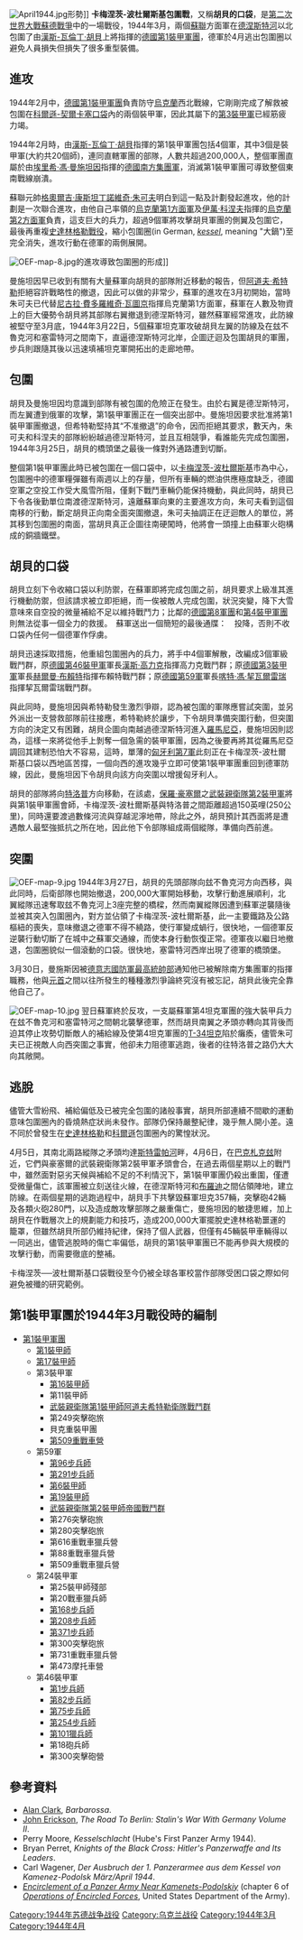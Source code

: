 {{roughtranslation|time=2018-12-05T14:46:38+00:00}}
{{noteTA
|G1=Military
|G2=Shipname
|G3=地名
}}
{{Infobox Military Conflict
|conflict=卡梅涅茨-波杜爾斯基包圍戰
|image=[[File:KesselSPWHube.jpg|File:KesselSPWHube.jpg]]
|caption=[[德國|德國]][[赫爾曼·布賴特|赫爾曼·布賴特]]軍級集群的[[SdKfz_251|SdKfz 251]]系列[[裝甲運兵車|裝甲運兵車]]
|partof=[[第二次世界大戰|第二次世界大戰]][[蘇德戰爭|蘇德戰爭]]
|place=[[蘇聯|蘇聯]][[卡緬涅茨-波多利斯基|卡緬涅茨-波多利斯基]]/[[捷爾諾波爾|捷爾諾波爾]]
|date=1944年3月25日 – 1944年4月15日
|result=蘇聯戰略性勝利<br>德國戰術性勝利
|combatant1=[[File:Flag_of_Germany_1933.svg|25px]] [[納粹德國|納粹德國]]
|combatant2=[[File:Flag_of_the_Soviet_Union_(1936–1955).svg|25px]] [[蘇聯|蘇聯]]
|commander1=[[埃里希·馮·曼施坦因|埃里希·馮·曼施坦因]]<br />([[德國南方集團軍|德國南方集團軍]])<br />[[漢斯-瓦倫丁·胡貝|漢斯-瓦倫丁·胡貝]]<br />([[德國第1裝甲軍團|德國第1裝甲軍團]])
|commander2=[[格奧爾吉·康斯坦丁諾維奇·朱可夫|格奧爾吉·康斯坦丁諾維奇·朱可夫]]<br />[[尼古拉·費多羅維奇·瓦圖京|尼古拉·費多羅維奇·瓦圖京]]<br />([[烏克蘭第一方面軍|烏克蘭第一方面軍]])<br />[[伊萬·科涅夫|伊萬·科涅夫]]<br />([[烏克蘭第二方面軍|烏克蘭第二方面軍]])
|strength1=200,000人
|strength2=500,000人
|casualties1=極少
|casualties2=357輛坦克<br>42輛突擊炮<br>280門火炮
|}}
{{Campaignbox Axis-Soviet War}}
[[File:April1944.jpg|thumb]]形勢]]
'''卡梅涅茨-波杜爾斯基包圍戰'''，又稱'''胡貝的口袋'''，是[[第二次世界大戰|第二次世界大戰]][[蘇德戰爭|蘇德戰爭]]中的一場戰役，1944年3月，兩個[[蘇聯|蘇聯]]方面軍在[[德涅斯特河|德涅斯特河]]以北包圍了由[[漢斯-瓦倫丁·胡貝|漢斯-瓦倫丁·胡貝]]上將指揮的[[德國第1裝甲軍團|德國第1裝甲軍團]]，德軍於4月逃出包圍圈以避免人員損失但損失了很多重型裝備。

==進攻==
1944年2月中，[[德國第1裝甲軍團|德國第1裝甲軍團]]負責防守[[烏克蘭|烏克蘭]]西北戰線，它剛剛完成了解救被包圍在[[科爾遜-契爾卡塞口袋|科爾遜-契爾卡塞口袋]]內的兩個裝甲軍，因此其屬下的[[德國第3裝甲軍|第3裝甲軍]]已經筋疲力竭。

1944年2月時，由[[漢斯-瓦倫丁·胡貝|漢斯-瓦倫丁·胡貝]]指揮的第1裝甲軍團包括4個軍，其中3個是裝甲軍(大約共20個師)，連同直轄軍團的部隊，人數共超過200,000人，整個軍團直屬於由[[埃里希·馮·曼施坦因|埃里希·馮·曼施坦因]]指揮的[[德國南方集團軍|德國南方集團軍]]，消滅第1裝甲軍團可導致整個東南戰線崩潰。

蘇聯元帥[[格奧爾吉·康斯坦丁諾維奇·朱可夫|格奧爾吉·康斯坦丁諾維奇·朱可夫]]明白到這一點及計劃發起進攻，他的計劃是一次聯合進攻，由他自己率領的[[烏克蘭第1方面軍|烏克蘭第1方面軍]]及[[伊萬·科涅夫|伊萬·科涅夫]]指揮的[[烏克蘭第2方面軍|烏克蘭第2方面軍]]負責，這支巨大的兵力，超過9個軍將攻擊胡貝軍團的側翼及包圍它，最後再重複[[史達林格勒戰役|史達林格勒戰役]]，縮小包圍圈(in German, [[Kessel_(cauldron)|''kessel'']], meaning "大鍋")至完全消失，進攻行動在德軍的兩側展開。

[[File:OEF-map-8.jpg|thumb]]的進攻導致包圍圈的形成]]

曼施坦因早已收到有關有大量蘇軍向胡貝的部隊附近移動的報告，但[[阿道夫·希特勒|阿道夫·希特勒]]拒絕容許戰略性的撤退，因此可以做的非常少，蘇軍的進攻在3月初開始，當時朱可夫已代替[[尼古拉·費多羅維奇·瓦圖京|尼古拉·費多羅維奇·瓦圖京]]指揮烏克蘭第1方面軍，蘇軍在人數及物資上的巨大優勢令胡貝將其部隊右翼撤退到德涅斯特河，雖然蘇軍經常進攻，此防線被堅守至3月底，1944年3月22日，5個蘇軍坦克軍攻破胡貝左翼的防線及在玆不魯克河和塞雷特河之間南下，直逼德涅斯特河北岸，企圖迂迴及包圍胡貝的軍團，步兵則跟隨其後以迅速填補坦克軍開拓出的走廊地帶。

==包圍==
胡貝及曼施坦因均意識到部隊有被包圍的危險正在發生。由於右翼是德湼斯特河，而左翼遭到俄軍的攻擊，第1裝甲軍團正在一個突出部中。曼施坦因要求批准將第1裝甲軍團撤退，但希特勒堅持其“不准撤退”的命令，因而拒絕其要求，數天內，朱可夫和科涅夫的部隊紛紛越過德湼斯特河，並且互相競爭，看誰能先完成包圍圈，1944年3月25日，胡貝的橋頭堡之最後一條對外通路遭到切斷。

整個第1裝甲軍團此時已被包圍在一個口袋中，以[[卡緬涅茨-波多利斯基|卡梅涅茨-波杜爾斯基]]市為中心，包圍圈中的德軍糧彈雖有兩週以上的存量，但所有車輛的燃油供應極度缺乏，德國空軍之空投工作受大風雪所阻，僅剩下戰鬥車輛仍能保持機動，與此同時，胡貝已下令各後勤單位南渡德涅斯特河，遠離蘇軍向東的主要進攻方向，朱可夫看到這個南移的行動，斷定胡貝正向南全面突圍撤退，朱可夫抽調正在迂迴敵人的單位，將其移到包圍圈的南面，當胡貝真正企圖往南硬闖時，他將會一頭撞上由蘇軍火砲構成的銅牆鐵壁。

==胡貝的口袋==
胡貝立刻下令收縮口袋以利防禦，在蘇軍即將完成包圍之前，胡貝要求上級准其進行機動防禦，但該請求被立即拒絕，而一俟被敵人完成包圍，狀況突變，降下大雪意味來自空投的微量補給不足以維持戰鬥力；比鄰的[[德國第8軍團|德國第8軍團]]和[[德國第4裝甲軍團|第4裝甲軍團]]則無法從事一個全力的救援。　蘇軍送出一個簡短的最後通牒：　投降，否則不收口袋內任何一個德軍作俘虜。

胡貝迅速採取措施，他重組包圍圈內的兵力，將手中4個軍解散，改編成3個軍級戰鬥群，原[[德國第46裝甲軍|德國第46裝甲軍]]軍長[[漢斯·高力克|漢斯·高力克]]指揮高力克戰鬥群；原[[德國第3裝甲軍|德國第3裝甲軍]]軍長[[赫爾曼·布賴特|赫爾曼·布賴特]]指揮布賴特戰鬥群；原[[德國第59軍|德國第59軍]]軍長[[喀特·馮·挈瓦爾雷瑞|喀特·馮·挈瓦爾雷瑞]]指揮挈瓦爾雷瑞戰鬥群。

與此同時，曼施坦因與希特勒發生激烈爭辯，認為被包圍的軍隊應嘗試突圍，並另外派出一支營救部隊前往接應，希特勒終於讓步，下令胡貝準備突圍行動，但突圍方向的決定又有困難，胡貝企圖向南越過德涅斯特河進入[[羅馬尼亞|羅馬尼亞]]，曼施坦因則認為，這樣一來將從他手上剝奪一個急需的裝甲軍團，因為之後要再將其從羅馬尼亞調回其建制恐怕大不容易，這時，單薄的[[匈牙利第7軍|匈牙利第7軍]]此刻正在卡梅涅茨-波杜爾斯基口袋以西地區苦撐，一個向西的進攻幾乎立即可使第1裝甲軍團重回到德軍防線，因此，曼施坦因下令胡貝向該方向突圍以增援匈牙利人。

胡貝的部隊將向[[特洛普|特洛普]]方向移勳，在該處，[[保羅·豪塞爾|保羅·豪塞爾]]之[[武裝親衛隊|武裝親衛隊]][[武裝親衛隊第2裝甲軍|第2裝甲軍]]將與第1裝甲軍團會師，卡梅涅茨-波杜爾斯基與特洛普之間距離超過150英哩(250公里)，同時還要渡過數條河流與穿越泥濘地帶，除此之外，胡貝預計其西面將是遭遇敵人最堅強抵抗之所在地，因此他下令部隊組成兩個縱隊，準備向西前進。

==突圍==
[[File:OEF-map-9.jpg|thumb]]
1944年3月27日，胡貝的先頭部隊向玆不魯克河方向西移，與此同時，后衛部隊也開始撤退，200,000大軍開始移動，攻擊行動進展順利，北翼縱隊迅速奪取玆不魯克河上3座完整的橋樑，然而南翼縱隊因遭到蘇軍逆襲隨後並被其突入包圍圈內，對方並佔領了卡梅涅茨-波杜爾斯基，此一主要鐵路及公路樞紐的喪失，意味撤退之德軍不得不繞路，使行軍變成蝸行，很快地，一個德軍反逆襲行動切斷了在城中之蘇軍交通線，而使本身行動恢復正常。德軍夜以繼日地撤退，包圍圈貌似一個滾動的口袋。很快地，塞雷特河西岸出現了德軍的橋頭堡。

3月30日，曼施斯因被[[國防軍最高統帥部|德意志國防軍最高統帥部]]通知他已被解除南方集團軍的指揮職務，他與[[元首_(納粹德國)|元首]]之間以往所發生的種種激烈爭論終究沒有被忘記，胡貝此後完全靠他自己了。

[[File:OEF-map-10.jpg|thumb]]
翌日蘇軍終於反攻，一支屬蘇軍第4坦克軍團的強大裝甲兵力在玆不魯克河和塞雷特河之間朝北襲擊德軍，然而胡貝南翼之矛頭亦轉向其背後而迫其停止攻勢切斷敵人的補給線及使第4坦克軍團的[[T-34坦克|T-34坦克]]陷於癱瘓，儘管朱可夫已正視敵人向西突圍之事實，他卻未力阻德軍逃跑，後者的往特洛普之路仍大大向其敞開。

==逃脫==
儘管大雪紛飛、補給偏低及已被完全包圍的諸般事實，胡貝所部連續不間歇的運動意味包圍圈內的昏燒熱症狀尚未發作。部隊仍保持嚴整紀律，幾乎無人開小差。遠不同於曾發生在[[史達林格勒戰役|史達林格勒]]和[[科爾遜-契爾卡塞口袋|科爾遜]]包圍圈內的驚惶狀況。

4月5日，其南北兩路縱隊之矛頭均達[[斯特雷帕河|斯特雷帕河]]畔，4月6日，在[[巴克札克玆|巴克札克玆]]附近，它們與豪塞爾的武裝親衛隊第2裝甲軍矛頭會合，在過去兩個星期以上的戰鬥中，雖然面對惡劣天候與補給不足的不利情況下，第1裝甲軍團仍殺出重圍，僅遭受微量傷亡，該軍團被立刻送往火線，在德涅斯特河和[[布羅迪|布羅迪]]之間佔領陣地，建立防線。在兩個星期的逃跑過程中，胡貝手下共擊毀蘇軍坦克357輛，突擊砲42輛及各類火砲280門，以及造成敵攻擊部隊之嚴重傷亡，曼施坦因的敏捷思維，加上胡貝在作戰層次上的規劃能力和技巧，造成200,000大軍擺脫史達林格勒噩運的籠罩，但雖然胡貝所部仍維持紀律，保持了個人武器，但僅有45輛裝甲車輛得以一同逃出，儘管逃脫時的傷亡率偏低，胡貝的第1裝甲軍團已不能再參與大規模的攻擊行動，而需要徹底的整補。

卡梅涅茨──波杜爾斯基口袋戰役至今仍被全球各軍校當作部隊受困口袋之際如何避免被殲的研究範例。

==第1裝甲軍團於1944年3月戰役時的編制==
*[[第1裝甲軍團|第1裝甲軍團]]
**[[第1装甲师_(德国国防军)|第1裝甲師]]
**[[第17裝甲師_(德國國防軍)|第17裝甲師]]
**第3裝甲軍
***[[第16裝甲師_(德國國防軍)|第16裝甲師]]
***第11裝甲師
***[[親衛隊第1師|武裝親衛隊第1裝甲師阿道夫希特勒衛隊戰鬥群]]
***第249突擊砲旅
***貝克重裝甲團
***[[第509重戰車營|第509重戰車營]]
**第59軍
***[[德國國防軍陸軍第96步兵師|第96步兵師]]
***[[德國國防軍陸軍第291步兵師|第291步兵師]]
***[[第6裝甲師_(德國國防軍)|第6裝甲師]]
***[[德國國防軍陸軍第19裝甲師|第19裝甲師]]
***[[親衛隊第2師|武裝親衛隊第2裝甲師帝國戰鬥群]]
***第276突擊砲旅
***第280突擊砲旅
***第616重戰車獵兵營
***第88重戰車獵兵營
***第509重戰車獵兵營
**第24裝甲軍
***第25裝甲師殘部
***第20戰車獵兵師
***[[德國國防軍陸軍第168步兵師|第168步兵師]]
***[[德國國防軍陸軍第208步兵師|第208步兵師]]
***[[德國國防軍陸軍第371步兵師|第371步兵師]]
***第300突擊砲旅
***第731重戰車獵兵營
***第473摩托車營
**第46裝甲軍
***[[第1步兵師_(德國國防軍)|第1步兵師]]
***[[德國國防軍陸軍第82步兵師|第82步兵師]]
***[[德國國防軍陸軍第75步兵師|第75步兵師]]
***[[德國國防軍陸軍第254步兵師|第254步兵師]]
***[[德國國防軍陸軍第101獵兵師|第101獵兵師]]
***第18砲兵師
***第300突擊砲營

==參考資料==
*[[Alan_Clark|Alan Clark]], ''Barbarossa''.
*[[John_Erickson_(historian)|John Erickson]], ''The Road To Berlin: Stalin's War With Germany Volume II''.
*Perry Moore, ''Kesselschlacht'' (Hube's First Panzer Army 1944).
*Bryan Perret, ''Knights of the Black Cross: Hitler's Panzerwaffe and Its Leaders''.
*Carl Wagener, ''Der Ausbruch der 1. Panzerarmee aus dem Kessel von Kamenez-Podolsk März/April 1944''.
*''[http://www.army.mil/cmh-pg/BOOKS/WWII/20234/20-2346.html Encirclement of a Panzer Army Near Kamenets-Podolskiy]{{Wayback|url=http://www.army.mil/cmh-pg/BOOKS/WWII/20234/20-2346.html |date=20071119100750 }}'' (chapter 6 of ''[http://www.army.mil/cmh-pg/books/wwii/20234/20234.html Operations of Encircled Forces]{{Wayback|url=http://www.army.mil/cmh-pg/books/wwii/20234/20234.html |date=20071117122941 }}'', United States Department of the Army).

[[Category:1944年苏德战争战役|Category:1944年苏德战争战役]]
[[Category:乌克兰战役|Category:乌克兰战役]]
[[Category:1944年3月|Category:1944年3月]]
[[Category:1944年4月|Category:1944年4月]]
